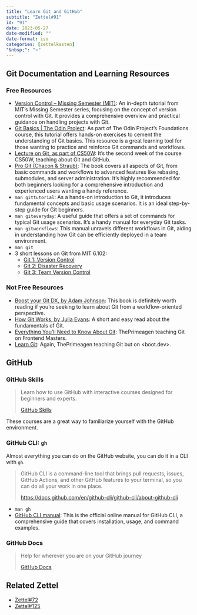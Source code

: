 ```yaml
---
title: "Learn Git and GitHub"
subtitle: "Zettel#91"
id: "91"
date: 2023-05-27
date-modified: ""
date-format: iso
categories: [zettelkasten]
"&nbsp;": "⭐"
---
```

## Git Documentation and Learning Resources

### Free Resources

* [Version Control – Missing Semester (MIT)](https://missing.csail.mit.edu/2020/version-control/): An in-depth tutorial from MIT's Missing Semester series, focusing on the concept of version control with Git. It provides a comprehensive overview and practical guidance on handling projects with Git.
* [Git Basics | The Odin Project](https://www.theodinproject.com/lessons/foundations-git-basics): As part of The Odin Project's Foundations course, this tutorial offers hands-on exercises to cement the understanding of Git basics. This resource is a great learning tool for those wanting to practice and reinforce Git commands and workflows.
* [Lecture on Git, as part of CS50W](https://cs50.harvard.edu/web/2020/notes/1/): It's the second week of the course CS50W, teaching about Git and GitHub.
* [Pro Git (Chacon & Straub)](https://git-scm.com/book/en/v2): The book covers all aspects of Git, from basic commands and workflows to advanced features like rebasing, submodules, and server administration. It's highly recommended for both beginners looking for a comprehensive introduction and experienced users wanting a handy reference.
* `man gittutorial`: As a hands-on introduction to Git, it introduces fundamental concepts and basic usage scenarios. It is an ideal step-by-step guide for Git beginners.
* `man giteveryday`: A useful guide that offers a set of commands for typical Git usage scenarios. It's a handy manual for everyday Git tasks.
* `man gitworkflows`: This manual unravels different workflows in Git, aiding in understanding how Git can be efficiently deployed in a team environment.
* `man git`
* 3 short lessons on Git from MIT 6.102:
  * [Git 1: Version Control](https://web.mit.edu/6.102/www/sp23/tools/git-1-version-control/)
  * [Git 2: Disaster Recovery](https://web.mit.edu/6.102/www/sp23/tools/git-2-disaster-recovery/)
  * [Git 3: Team Version Control](https://web.mit.edu/6.102/www/sp23/tools/git-3-team-version-control/)

### Not Free Resources

* [Boost your Git DX, by Adam Johnson](https://adamchainz.gumroad.com/l/bygdx): This book is definitely worth reading if you're seeking to learn about Git from a workflow-oriented perspective.
* [How Git Works, by Julia Evans](https://wizardzines.com/zines/git/): A short and easy read about the fundamentals of Git.
* [Everything You'll Need to Know About Git](https://frontendmasters.com/courses/everything-git/): ThePrimeagen teaching Git on Frontend Masters.
* [Learn Git](https://www.boot.dev/learn/learn-git): Again, ThePrimeagen teaching Git but on <boot.dev>.

## GitHub

### GitHub Skills

> Learn how to use GitHub with interactive courses designed for beginners and experts.
>
> [GitHub Skills](https://skills.github.com/) 

These courses are a great way to familiarize yourself with the GitHub environment.

### GitHub CLI: `gh` 

Almost everything you can do on the GitHub website, you can do it in a CLI with `gh`. 

> GitHub CLI is a command-line tool that brings pull requests, issues, GitHub Actions, and other GitHub features to your terminal, so you can do all your work in one place.
>
> <https://docs.github.com/en/github-cli/github-cli/about-github-cli>

* `man gh`
* [GitHub CLI manual](https://cli.github.com/manual/): This is the official online manual for GitHub CLI, a comprehensive guide that covers installation, usage, and command examples.

### GitHub Docs

> Help for wherever you are on your GitHub journey
>
> [GitHub Docs](https://docs.github.com/en)

## Related Zettel

* [Zettel#72](/zettel/72)
* [Zettel#125](/zettel/125)
